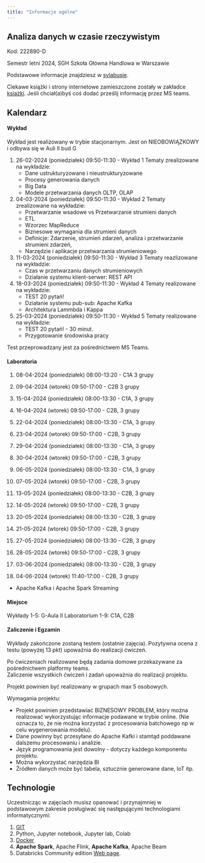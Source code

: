```yaml
---
title: "Informacje ogólne"
---
```


## Analiza danych w czasie rzeczywistym

Kod: 222890-D

Semestr letni 2024,
SGH Szkoła Główna Handlowa w Warszawie

Podstawowe informacje znajdziesz w [sylabusie](/sylabus).

Ciekawe książki i strony internetowe zamieszczone zostały w zakładce [książki](/ksiazki). Jeśli chciał(a)byś coś dodać prześlij informację przez MS teams.

## Kalendarz

#### Wykład 

Wykład jest realizowany w trybie stacjonarnym.
Jest on NIEOBOWIĄZKOWY i odbywa się w Auli II bud G

1. 26-02-2024 (poniedziałek) 09:50-11:30 - Wykład 1
Tematy zrealizowane na wykładzie:
    - Dane ustrukturyzowane i nieustrukturyzowane
    - Procesy generowania danych
    - Big Data
    - Modele przetwarzania danych OLTP, OLAP

2. 04-03-2024 (poniedziałek) 09:50-11:30 - Wykład 2
Tematy zrealizowane na wykładzie:
    - Przetwarzanie wsadowe vs Przetwarzanie strumieni danych
    - ETL 
    - Wzorzec MapReduce
    - Biznesowe wymagania dla strumieni danych
    - Definicje: Zdarzenie, strumień zdarzeń, analiza i przetwarzanie strumieni zdarzeń, 
    - Narzędzie i aplikacje przetwarzania strumieniowego

3. 11-03-2024 (poniedziałek) 09:50-11:30 - Wykład 3
Tematy reazlizowane na wykładzie: 
    - Czas w przetwarzaniu danych strumieniowych  
    - Działanie systemu klient-serwer: REST API
4. 18-03-2024 (poniedziałek) 09:50-11:30 - Wykład 4
Tematy realizowane na wykładzie:
    - TEST 20 pytań!
    - Działanie systemu pub-sub: Apache Kafka
    - Architektura Lammbda i Kappa

5. 25-03-2024 (poniedziałek) 09:50-11:30 - Wykład 5
Tematy realizowane na wykładzie:
    - TEST 20 pytań! - 30 minut.
    - Przygotowanie środowiska pracy
    
Test przeprowadzany jest za pośrednictwem MS Teams.

#### Laboratoria

1. 08-04-2024 (poniedziałek) 08:00-13:20 - C1A 3 grupy 
1. 09-04-2024 (wtorek) 09:50-17:00 - C2B 3 grupy 

2. 15-04-2024 (poniedziałek) 08:00-13:30 - C1A, 3 grupy 
2. 16-04-2024 (wtorek) 09:50-17:00 - C2B, 3 grupy 

3. 22-04-2024 (poniedziałek) 08:00-13:30 - C1A, 3 grupy
3. 23-04-2024 (wtorek) 09:50-17:00 - C2B, 3 grupy 

4. 29-04-2024 (poniedziałek) 08:00-13:30 - C1A, 3 grupy 
4. 30-04-2024 (wtorek) 09:50-17:00 - C2B, 3 grupy 

5. 06-05-2024 (poniedziałek) 08:00-13:30 - C1A, 3 grupy
5. 07-05-2024 (wtorek) 09:50-17:00 - C2B, 3 grupy 

6. 13-05-2024 (poniedziałek) 08:00-13:30 - C2B, 3 grupy
6. 14-05-2024 (wtorek) 09:50-17:00 - C2B, 3 grupy 

7. 20-05-2024 (poniedziałek) 08:00-13:30 - C2B, 3 grupy
7. 21-05-2024 (wtorek) 09:50-17:00 - C2B, 3 grupy

8. 27-05-2024 (poniedziałek) 08:00-13:30 - C2B, 3 grupy
8. 28-05-2024 (wtorek) 09:50-17:00 - C2B, 3 grupy 

9. 03-06-2024 (poniedziałek) 08:00-13:30 - C2B, 3 grupy
9. 04-06-2024 (wtorek) 11:40-17:00 - C2B, 3 grupy
- Apache Kafka i Apache Spark Streaming



<!-- 
W przyszłym roku zrobić na ostatnich zajęciach test z ćwiczeń. 

Jako 90 minutowe zadania do realizacji w notatniku.
Przedstawiający krok po kroku 
- Przygotowanie danych dla szeregu czasowego 
- skrypt w pythonie wysyłający dane do Apache Kafka
- skrypt w pythonie lub Apache Spark odbierający dane z Apache Kafka 
- obliczenie średniej w oknie i wypisanie wyniku na ekran 
- gdy wartość > x to zapis do mongodb (to musi być na ćwiczeniach)
- wizualizacja danych w pythonie z podłączenia mongodb - ile razy pojawia się przekrocznie - to też na ćwiczeniach
-->

#### Miejsce

Wykłady 1-5: G-Aula II
Laboratorium 1-9: C1A, C2B

#### Zaliczenie i Egzamin

Wykłady zakończone zostaną testem (ostatnie zajęcia).
Pozytywna ocena z testu (powyżej 13 pkt) upoważnia do realizacji ćwiczeń. 

Po ćwiczeniach realizowane będą zadania domowe przekazywane za pośrednictwem platformy teams.  
Zaliczenie wszystkich ćwiczeń i zadań upoważnia do realizacji projektu. 

Projekt powinien być realizowany w grupach max 5 osobowych. 

Wymagania projektu: 

- Projekt powinien przedstawiać BIZNESOWY PROBLEM, który można realizować wykorzystując informacje podawane w trybie online. (Nie oznacza to, że nie można korzystać z procesowania batchowego np w celu wygenerowania modelu).
- Dane powinny być przesyłane do Apache Kafki i stamtąd poddawane dalszemu procesowaniu i analizie. 
- Język programowania jest dowolny - dotyczy każdego komponentu projektu. 
- Można wykorzystać narzędzia BI 
- Źródłem danych może być tabela, sztucznie generowane dane, IoT itp.

## Technologie

Uczestnicząc w zajęciach musisz opanować i przynajmniej w podstawowym zakresie posługiwać się następującymi technologiami informatycznymi:

1. [GIT](https://sebkaz-teaching.github.io/RTA_2023/info.html#git) 
2. Python, Jupyter notebook, Jupyter lab, Colab
3. [Docker](https://sebkaz-teaching.github.io/RTA_2023/info.html#docker)
4. **Apache Spark**, Apache Flink, **Apache Kafka**, Apache Beam
5. Databricks Community edition [Web page](https://community.cloud.databricks.com/login.html).